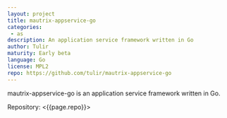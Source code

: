 ```yaml
---
layout: project
title: mautrix-appservice-go
categories: 
 - as
description: An application service framework written in Go
author: Tulir
maturity: Early beta
language: Go
license: MPL2
repo: https://github.com/tulir/mautrix-appservice-go
---
```


mautrix-appservice-go is an application service framework written in Go.

Repository: <{{page.repo}}>
